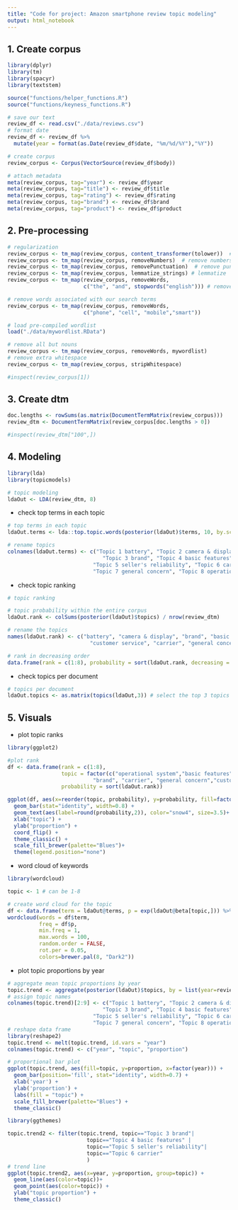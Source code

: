 ```yaml
---
title: "Code for project: Amazon smartphone review topic modeling"
output: html_notebook
---
```


## 1. Create corpus

```r
library(dplyr)
library(tm)
library(spacyr)
library(textstem)

source("functions/helper_functions.R")
source("functions/keyness_functions.R")

# save our text
review_df <- read.csv("./data/reviews.csv")
# format date
review_df <- review_df %>%
  mutate(year = format(as.Date(review_df$date, "%m/%d/%Y"),"%Y"))

# create corpus
review_corpus <- Corpus(VectorSource(review_df$body))

# attach metadata
meta(review_corpus, tag="year") <- review_df$year
meta(review_corpus, tag="title") <- review_df$title
meta(review_corpus, tag="rating") <- review_df$rating
meta(review_corpus, tag="brand") <- review_df$brand
meta(review_corpus, tag="product") <- review_df$product
```


## 2. Pre-processing


```r
# regularization
review_corpus <- tm_map(review_corpus, content_transformer(tolower))  # lower case
review_corpus <- tm_map(review_corpus, removeNumbers)  # remove numbers
review_corpus <- tm_map(review_corpus, removePunctuation)  # remove punctuation
review_corpus <- tm_map(review_corpus, lemmatize_strings) # lemmatize
review_corpus <- tm_map(review_corpus, removeWords, 
                        c("the", "and", stopwords("english"))) # remove stopwords

# remove words associated with our search terms
review_corpus <- tm_map(review_corpus, removeWords, 
                        c("phone", "cell", "mobile","smart"))
```

```r
# load pre-compiled wordlist
load("./data/mywordlist.RData")

# remove all but nouns
review_corpus <- tm_map(review_corpus, removeWords, mywordlist)
# remove extra whitespace
review_corpus <- tm_map(review_corpus, stripWhitespace)

#inspect(review_corpus[1])
```

## 3. Create dtm

```r
doc.lengths <- rowSums(as.matrix(DocumentTermMatrix(review_corpus)))
review_dtm <- DocumentTermMatrix(review_corpus[doc.lengths > 0])

#inspect(review_dtm["100",])
```


## 4. Modeling

```r
library(lda)
library(topicmodels)

# topic modeling
ldaOut <- LDA(review_dtm, 8)
```

* check top terms in each topic

```r
# top terms in each topic
ldaOut.terms <- lda::top.topic.words(posterior(ldaOut)$terms, 10, by.score = T)

# rename topics
colnames(ldaOut.terms) <- c("Topic 1 battery", "Topic 2 camera & display", 
                              "Topic 3 brand", "Topic 4 basic features", 
                           "Topic 5 seller's reliability", "Topic 6 carrier", 
                           "Topic 7 general concern", "Topic 8 operational system")
```

* check topic ranking

```r
# topic ranking

# topic probability within the entire corpus
ldaOut.rank <- colSums(posterior(ldaOut)$topics) / nrow(review_dtm)

# rename the topics
names(ldaOut.rank) <- c("battery", "camera & display", "brand", "basic features", 
                          "customer service", "carrier", "general concern", "operational system")

# rank in decreasing order
data.frame(rank = c(1:8), probability = sort(ldaOut.rank, decreasing = T))
```


* check topics per document

```r
# topics per document
ldaOut.topics <- as.matrix(topics(ldaOut,3)) # select the top 3 topics
```


## 5. Visuals

* plot topic ranks

```r
library(ggplot2)

#plot rank
df <- data.frame(rank = c(1:8),
                 topic = factor(c("operational system","basic features","battery","camera & display",
                           "brand", "carrier", "general concern","customer service")),
                 probability = sort(ldaOut.rank))

ggplot(df, aes(x=reorder(topic, probability), y=probability, fill=factor(probability))) +
  geom_bar(stat="identity", width=0.8) +
  geom_text(aes(label=round(probability,2)), color="snow4", size=3.5)+
  xlab("topic") +
  ylab("proportion") +
  coord_flip() +
  theme_classic() +
  scale_fill_brewer(palette="Blues")+
  theme(legend.position="none")
```

* word cloud of keywords

```r
library(wordcloud)

topic <- 1 # can be 1-8

# create word cloud for the topic
df <- data.frame(term = ldaOut@terms, p = exp(ldaOut@beta[topic,])) %>% arrange(-p)
wordcloud(words = df$term,
          freq = df$p,
          min.freq = 1,
          max.words = 100,
          random.order = FALSE,
          rot.per = 0.05,
          colors=brewer.pal(8, "Dark2"))
```

* plot topic proportions by year

```r
# aggregate mean topic proportions by year
topic.trend <- aggregate(posterior(ldaOut)$topics, by = list(year=review_df$year[1:20638]), mean)
# assign topic names
colnames(topic.trend)[2:9] <- c("Topic 1 battery", "Topic 2 camera & display", 
                              "Topic 3 brand", "Topic 4 basic features", 
                           "Topic 5 seller's reliability", "Topic 6 carrier", 
                           "Topic 7 general concern", "Topic 8 operational system")
# reshape data frame
library(reshape2)
topic.trend <- melt(topic.trend, id.vars = "year")
colnames(topic.trend) <- c("year", "topic", "proportion")
```

```r
# proportional bar plot
ggplot(topic.trend, aes(fill=topic, y=proportion, x=factor(year))) +
  geom_bar(position='fill', stat="identity", width=0.7) +
  xlab('year') +
  ylab('proportion') +
  labs(fill = "topic") +
  scale_fill_brewer(palette="Blues") +
  theme_classic()
```

```r
library(ggthemes)

topic.trend2 <- filter(topic.trend, topic=="Topic 3 brand"|
                         topic=="Topic 4 basic features" |
                         topic=="Topic 5 seller's reliability"|
                         topic=="Topic 6 carrier"
                         )
# trend line
ggplot(topic.trend2, aes(x=year, y=proportion, group=topic)) +
  geom_line(aes(color=topic))+
  geom_point(aes(color=topic)) +
  ylab("topic proportion") +
  theme_classic()
```


